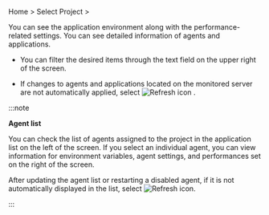 Home &gt; Select Project &gt; <Cmdname sid="side_agentsConfiguration" className="uitext" />

You can see the application environment along with the performance-related settings. You can see detailed information of agents and applications. 

- You can filter the desired items through the text field on the upper right of the screen. 

- If changes to agents and applications located on the monitored server are not automatically applied, select ![Refresh icon](/img/ico-refresh.svg) <Cmdname sid="refresh" className="uitext" />.

:::note 

**Agent list**

You can check the list of agents assigned to the project in the application list on the left of the screen. If you select an individual agent, you can view information for environment variables, agent settings, and performances set on the right of the screen.

<ImgLang img='ipa-agent-list.png' desc='Agent List' width="400" height="auto" />

After updating the agent list or restarting a disabled agent, if it is not automatically displayed in the list, select ![Refresh icon](/img/ico-refresh.svg).

:::
